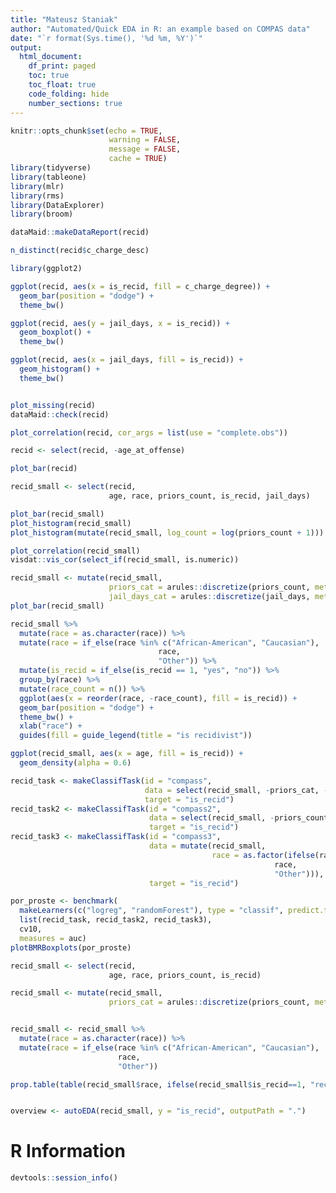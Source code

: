 ```yaml
---
title: "Mateusz Staniak"
author: "Automated/Quick EDA in R: an example based on COMPAS data"
date: "`r format(Sys.time(), '%d %m, %Y')`"
output:
  html_document:
    df_print: paged
    toc: true
    toc_float: true
    code_folding: hide
    number_sections: true
---
```


```r
knitr::opts_chunk$set(echo = TRUE,
                      warning = FALSE,
                      message = FALSE,
                      cache = TRUE)
library(tidyverse)
library(tableone)
library(mlr)
library(rms)
library(DataExplorer)
library(broom)
```

```r
dataMaid::makeDataReport(recid)

n_distinct(recid$c_charge_desc)

library(ggplot2)

ggplot(recid, aes(x = is_recid, fill = c_charge_degree)) +
  geom_bar(position = "dodge") +
  theme_bw()

ggplot(recid, aes(y = jail_days, x = is_recid)) +
  geom_boxplot() +
  theme_bw()

ggplot(recid, aes(x = jail_days, fill = is_recid)) +
  geom_histogram() +
  theme_bw()


plot_missing(recid)
dataMaid::check(recid)

plot_correlation(recid, cor_args = list(use = "complete.obs"))

recid <- select(recid, -age_at_offense)

plot_bar(recid)

recid_small <- select(recid,
                      age, race, priors_count, is_recid, jail_days)

plot_bar(recid_small)
plot_histogram(recid_small)
plot_histogram(mutate(recid_small, log_count = log(priors_count + 1)))

plot_correlation(recid_small)
visdat::vis_cor(select_if(recid_small, is.numeric))

recid_small <- mutate(recid_small,
                      priors_cat = arules::discretize(priors_count, method = "cluster"),
                      jail_days_cat = arules::discretize(jail_days, method = "cluster"))
plot_bar(recid_small)

recid_small %>%
  mutate(race = as.character(race)) %>%
  mutate(race = if_else(race %in% c("African-American", "Caucasian"),
                                 race,
                                 "Other")) %>%
  mutate(is_recid = if_else(is_recid == 1, "yes", "no")) %>%
  group_by(race) %>%
  mutate(race_count = n()) %>%
  ggplot(aes(x = reorder(race, -race_count), fill = is_recid)) +
  geom_bar(position = "dodge") +
  theme_bw() +
  xlab("race") +
  guides(fill = guide_legend(title = "is recidivist"))

ggplot(recid_small, aes(x = age, fill = is_recid)) +
  geom_density(alpha = 0.6)

recid_task <- makeClassifTask(id = "compass",
                              data = select(recid_small, -priors_cat, -jail_days),
                              target = "is_recid")
recid_task2 <- makeClassifTask(id = "compass2",
                               data = select(recid_small, -priors_count, -jail_days),
                               target = "is_recid")
recid_task3 <- makeClassifTask(id = "compass3",
                               data = mutate(recid_small,
                                             race = as.factor(ifelse(race %in% c("African-American", "Caucasian"),
                                                           race,
                                                           "Other"))),
                               target = "is_recid")

por_proste <- benchmark(
  makeLearners(c("logreg", "randomForest"), type = "classif", predict.type = "prob"),
  list(recid_task, recid_task2, recid_task3),
  cv10,
  measures = auc)
plotBMRBoxplots(por_proste)
```

```r

recid_small <- select(recid,
                      age, race, priors_count, is_recid)

recid_small <- mutate(recid_small,
                      priors_cat = arules::discretize(priors_count, method = "cluster"))


recid_small <- recid_small %>%
  mutate(race = as.character(race)) %>%
  mutate(race = if_else(race %in% c("African-American", "Caucasian"),
                        race,
                        "Other")) 

prop.table(table(recid_small$race, ifelse(recid_small$is_recid==1, "recydywa", "nie")), margin = 1)


overview <- autoEDA(recid_small, y = "is_recid", outputPath = ".")
```

# R Information

```r
devtools::session_info()
```


